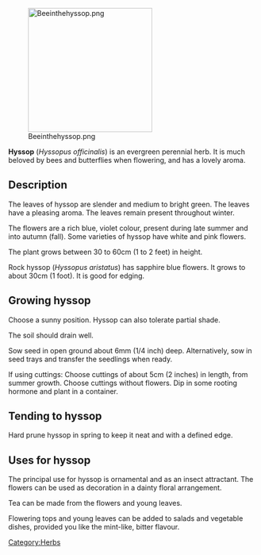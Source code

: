 [[File:Beeinthehyssop.png|center|250px]]

'''Hyssop''' (''Hyssopus officinalis'') is an evergreen perennial herb. It is much beloved by bees and butterflies when flowering, and has a lovely aroma.

== Description ==
The leaves of hyssop are slender and medium to bright green. The leaves have a  pleasing aroma. The leaves remain present throughout winter.

The flowers are a rich blue, violet colour, present during late summer and into autumn (fall). Some varieties of hyssop have white and pink flowers.

The plant grows between 30 to 60cm (1 to 2 feet) in height.

Rock hyssop (''Hyssopus aristatus'') has sapphire blue flowers. It grows to about 30cm (1 foot). It is good for edging.

== Growing hyssop ==
Choose a sunny position. Hyssop can also tolerate partial shade.

The soil should drain well. 

Sow seed in open ground about 6mm (1/4 inch) deep. Alternatively, sow in seed trays and transfer the seedlings when ready.

If using cuttings: Choose cuttings of about 5cm (2 inches) in length, from summer growth. Choose cuttings without flowers. Dip in some rooting hormone and plant in a container.

== Tending to hyssop ==
Hard prune hyssop in spring to keep it neat and with a defined edge.

== Uses for hyssop ==
The principal use for hyssop is ornamental and as an insect attractant. The flowers can be used as decoration in a dainty floral arrangement.

Tea can be made from the flowers and young leaves.

Flowering tops and young leaves can be added to salads and vegetable dishes, provided you like the mint-like, bitter flavour.

[[Category:Herbs]]